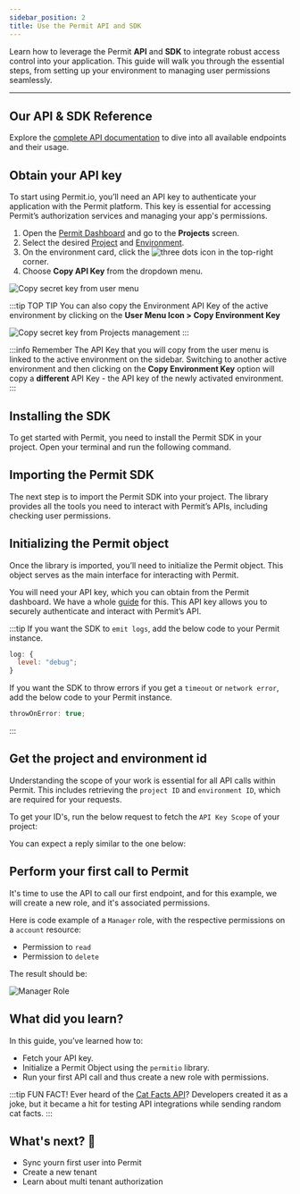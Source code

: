 ```yaml
---
sidebar_position: 2
title: Use the Permit API and SDK
---
```


Learn how to leverage the Permit **API** and **SDK** to integrate robust access control into your application. This guide will walk you
through the essential steps, from setting up your environment to managing user permissions seamlessly.


---

## Our API & SDK Reference

Explore the [complete API documentation](https://api.permit.io/scalar) to dive into all available endpoints and their usage.

<TimelineWrapper>
<TimelineStep>

## Obtain your API key

To start using Permit.io, you’ll need an API key to authenticate your application with the Permit platform. This key is
essential for accessing Permit’s authorization services and managing your app's permissions.

1. Open the [Permit Dashboard](https://app.permit.io/) and go to the **Projects** screen.
2. Select the desired [Project](/overview/glossary#projects) and [Environment](/overview/glossary#environment).
3. On the environment card, click the ![three dots icon](/ui-videos/getting-started/connecting-your-app/dots.png) in the
   top-right corner.
4. Choose **Copy API Key** from the dropdown menu.

<img
  src="/img/updated/quickstart/sdk-key-1.png"
  alt="Copy secret key from user menu"
  data-zoomable
/>

:::tip TOP TIP
You can also copy the Environment API Key of the active environment by clicking on the **User Menu Icon > Copy Environment
Key**

<img
  src="/img/updated/quickstart/sdk-key-2.png"
  alt="Copy secret key from Projects management"
  data-zoomable
/>
:::

:::info Remember
The API Key that you will copy from the user menu is linked to the active environment on the sidebar.
Switching to another active environment and then clicking on the **Copy Environment Key** option will copy a **different**
API Key - the API key of the newly activated environment.
:::

</TimelineStep>
<TimelineStep>

## Installing the SDK

To get started with Permit, you need to install the Permit SDK in your project. Open your terminal and run the following command.

<CodeBlock folderPath="/walkthroughs/first-policy-check/install" />

</TimelineStep>
<TimelineStep>

## Importing the Permit SDK

The next step is to import the Permit SDK into your project. The library provides all the tools you
need to interact with Permit’s APIs, including checking user permissions.

<CodeBlock folderPath="/walkthroughs/first-policy-check/import" />

</TimelineStep>
<TimelineStep>

## Initializing the Permit object

Once the library is imported, you’ll need to initialize the Permit object. This object serves as the main interface for interacting
with Permit.

You will need your API key, which you can obtain from the Permit dashboard. We have a whole [guide](/overview/sync-your-first-user-with-sdk) for this.
This API key allows you to securely authenticate and interact with Permit’s API.

<CodeBlock folderPath="/walkthroughs/first-policy-check/initialize" />

:::tip
If you want the SDK to `emit logs`, add the below code to your Permit instance.

```js
log: {
  level: "debug";
}
```

If you want the SDK to throw errors if you get a `timeout` or `network error`, add the below code to your Permit instance.

```js
throwOnError: true;
```

:::

</TimelineStep>
<TimelineStep>

## Get the project and environment id

Understanding the scope of your work is essential for all API calls within Permit. This includes retrieving the `project ID` and
`environment ID`, which are required for your requests.

To get your ID's, run the below request to fetch the `API Key Scope` of your project:

<CodeBlock folderPath="/walkthroughs/first-api-sdk/scope" />

You can expect a reply similar to the one below:

<CodeBlock folderPath="/walkthroughs/first-api-sdk/scope-result" />

</TimelineStep>
<TimelineStep>

## Perform your first call to Permit

It's time to use the API to call our first endpoint, and for this example, we will create a new role, and it's associated permissions.

Here is code example of a `Manager` role, with the respective permissions on a `account` resource:

- Permission to `read`
- Permission to `delete`

<CodeBlock folderPath="/walkthroughs/first-api-sdk/first-call" />

The result should be:

![Manager Role](/img/updated/walkthroughs/api-and-sdk/manager-role.png)

</TimelineStep>
</TimelineWrapper>

## What did you learn?

In this guide, you’ve learned how to:

- Fetch your API key.
- Initialize a Permit Object using the `permitio` library.
- Run your first API call and thus create a new role with permissions.

:::tip FUN FACT!
Ever heard of the [Cat Facts API](https://catfact.ninja/)? Developers created it as a joke, but it became a hit for testing API integrations while
sending random cat facts.
:::

<WhatsNext progress={40} customText="Nice work! Onto the next one.">
  <h2>What's next? 🎉</h2>
  <ul>
    <li>Sync yourn first user into Permit</li>
    <li>Create a new tenant</li>
    <li>Learn about multi tenant authorization</li>
  </ul>
</WhatsNext>
